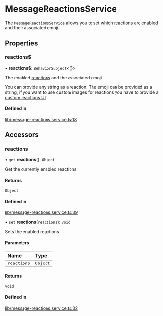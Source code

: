 # MessageReactionsService

The `MessageReactionsService` allows you to set which [reactions](https://getstream.io/chat/docs/javascript/send_reaction/?language=javascript) are enabled and their associated emoji.

## Properties

### reactions$

• **reactions$**: `BehaviorSubject`<{}\>

The enabled [reactions](https://getstream.io/chat/docs/javascript/send_reaction/?language=javascript) and the associated emoji

You can provide any string as a reaction. The emoji can be provided as a string, if you want to use custom images for reactions you have to provide a [custom reactions UI](../../services/CustomTemplatesService/#messagereactionstemplate)

#### Defined in

[lib/message-reactions.service.ts:18](https://github.com/GetStream/stream-chat-angular/blob/ce863a1/projects/stream-chat-angular/src/lib/message-reactions.service.ts#L18)

## Accessors

### reactions

• `get` **reactions**(): `Object`

Get the currently enabled reactions

#### Returns

`Object`

#### Defined in

[lib/message-reactions.service.ts:39](https://github.com/GetStream/stream-chat-angular/blob/ce863a1/projects/stream-chat-angular/src/lib/message-reactions.service.ts#L39)

• `set` **reactions**(`reactions`): `void`

Sets the enabled reactions

#### Parameters

| Name | Type |
| :------ | :------ |
| `reactions` | `Object` |

#### Returns

`void`

#### Defined in

[lib/message-reactions.service.ts:32](https://github.com/GetStream/stream-chat-angular/blob/ce863a1/projects/stream-chat-angular/src/lib/message-reactions.service.ts#L32)
